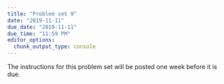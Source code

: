 ```yaml
---
title: "Problem set 9"
date: "2019-11-11"
due_date: "2019-11-11"
due_time: "11:59 PM"
editor_options: 
  chunk_output_type: console
---
```


The instructions for this problem set will be posted one week before it is due.
